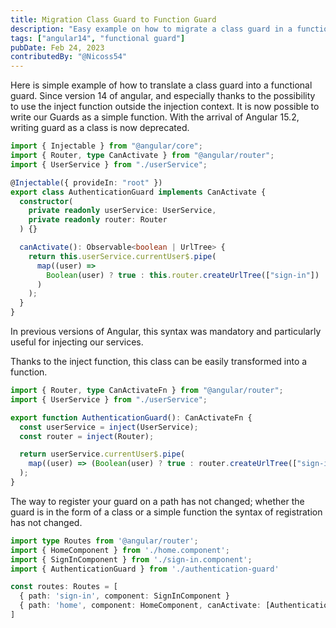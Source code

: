 ```yaml
---
title: Migration Class Guard to Function Guard
description: "Easy example on how to migrate a class guard in a function guard"
tags: ["angular14", "functional guard"]
pubDate: Feb 24, 2023
contributedBy: "@Nicoss54"
---
```


Here is simple example of how to translate a class guard into a functional guard.
Since version 14 of angular, and especially thanks to the possibility to use the inject function outside the injection context. It is now possible to write our Guards as a simple function.
With the arrival of Angular 15.2, writing guard as a class is now deprecated.

```typescript
import { Injectable } from "@angular/core";
import { Router, type CanActivate } from "@angular/router";
import { UserService } from "./userService";

@Injectable({ provideIn: "root" })
export class AuthenticationGuard implements CanActivate {
  constructor(
    private readonly userService: UserService,
    private readonly router: Router
  ) {}

  canActivate(): Observable<boolean | UrlTree> {
    return this.userService.currentUser$.pipe(
      map((user) =>
        Boolean(user) ? true : this.router.createUrlTree(["sign-in"])
      )
    );
  }
}
```

In previous versions of Angular, this syntax was mandatory and particularly useful for injecting our services.

Thanks to the inject function, this class can be easily transformed into a function.

```typescript
import { Router, type CanActivateFn } from "@angular/router";
import { UserService } from "./userService";

export function AuthenticationGuard(): CanActivateFn {
  const userService = inject(UserService);
  const router = inject(Router);

  return userService.currentUser$.pipe(
    map((user) => (Boolean(user) ? true : router.createUrlTree(["sign-in"])))
  );
}
```

The way to register your guard on a path has not changed; whether the guard is in the form of a class or a simple function the syntax of registration has not changed.

```typescript
import type Routes from '@angular/router';
import { HomeComponent } from './home.component';
import { SignInComponent } from './sign-in.component';
import { AuthenticationGuard } from './authentication-guard'

const routes: Routes = [
  { path: 'sign-in', component: SignInComponent }
  { path: 'home', component: HomeComponent, canActivate: [AuthenticationGuard]}
]
```
